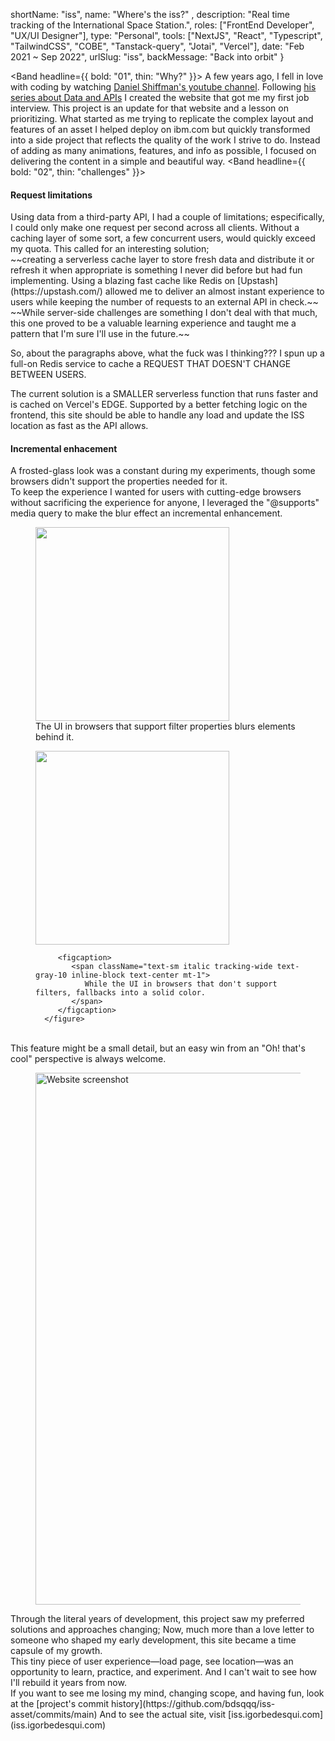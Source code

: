
   shortName: "iss",
   name: "Where's the iss?" ,
   description: "Real time tracking of the International Space Station.",
   roles: ["FrontEnd Developer", "UX/UI Designer"],
   type: "Personal",
   tools: ["NextJS", "React", "Typescript", "TailwindCSS", "COBE", "Tanstack-query", "Jotai", "Vercel"],
   date: "Feb 2021 ~ Sep 2022",
   urlSlug: "iss",
   backMessage: "Back into orbit"
}

<Band headline={{ bold: "01", thin: "Why?" }}>
   A few years ago, I fell in love with coding by watching [Daniel Shiffman's youtube channel](https://www.youtube.com/c/TheCodingTrain). Following [his series about Data and APIs](https://www.youtube.com/watch?v=DbcLg8nRWEg&list=PLRqwX-V7Uu6YxDKpFzf_2D84p0cyk4T7X) I created the website that got me my first job interview. This project is an update for that website and a lesson on prioritizing. What started as me trying to replicate the complex layout and features of an asset I helped deploy on ibm.com but quickly transformed into a side project that reflects the quality of the work I strive to do. Instead of adding as many animations, features, and info as possible, I focused on delivering the content in a simple and beautiful way.
</Band>
<Band headline={{ bold: "02", thin: "challenges" }}>
   <h4 className="text-xl mb-4 font-bold">Request limitations</h4>
   Using data from a third-party API, I had a couple of limitations; especifically, I could only make one request per second across all clients. Without a caching layer of some sort, a few concurrent users, would quickly exceed my quota. This called for an interesting solution;
   <br />
   
   <span className="text-gray-8">
   ~~creating a serverless cache layer to store fresh data and distribute it or refresh it when appropriate is something I never did before but had fun implementing. Using a blazing fast cache like Redis on [Upstash](https://upstash.com/) allowed me to deliver an almost instant experience to users while keeping the number of requests to an external API in check.~~
   </span>
   <br />
   
   <span className="text-gray-8">
   ~~While server-side challenges are something I don't deal with that much, this one proved to be a valuable learning experience and taught me a pattern that I'm sure I'll use in the future.~~
   </span>

   <br />
 
   So, about the paragraphs above, what the fuck was I thinking??? I spun up a full-on Redis service to cache a REQUEST THAT DOESN'T CHANGE BETWEEN USERS.
   <br />

   The current solution is a SMALLER serverless function that runs faster and is cached on Vercel's EDGE. Supported by a better fetching logic on the frontend, this site should be able to handle any load and update the ISS location as fast as the API allows.
   <br />

   <h4 className="text-xl my-4 font-bold">Incremental enhacement</h4>
   A frosted-glass look was a constant during my experiments, though some browsers didn't support the properties needed for it.
   <br />
   To keep the experience I wanted for users with cutting-edge browsers without sacrificing the experience for anyone, I leveraged the "@supports" media query to make the blur effect an incremental enhancement.
   <br />
   <div className="grid grid-cols-2 gap-2 my-2">
      <figure className="col-start-1">
         <Image
            className="z-[31] relative border overflow-hidden border-gray-3 rounded-sm"
            layout="responsive"
            width="310"
            height="310"
            objectFit="contain"
            src="/images/projs/iss/blur.png"
            alt=""
         />
         <figcaption>
            <span className="text-sm italic tracking-wide text-gray-10 inline-block text-center mt-1">
               The UI in browsers that support filter properties blurs elements behind it.
            </span>
         </figcaption>
      </figure>
      <figure className="col-start-2">
         <Image
            className="z-[31] relative border overflow-hidden border-gray-3 rounded-sm"
            layout="responsive"
            width="310"
            height="310"
            objectFit="contain"
            src="/images/projs/iss/no_blur.png"
            alt=""
         />

         <figcaption>
            <span className="text-sm italic tracking-wide text-gray-10 inline-block text-center mt-1">
               While the UI in browsers that don't support filters, fallbacks into a solid color.
            </span>
         </figcaption>
      </figure>
   </div>
   <br />
   This feature might be a small detail, but an easy win from an "Oh! that's cool" perspective is always welcome.
</Band>
<Band headline={{ bold: "03", thin: "Results" }}>
<figure className="mb-4">
   <Image
      className="z-[31] relative border overflow-hidden border-gray-3 rounded-sm"
      layout="responsive"
      width="500"
      height="851"
      objectFit="contain"
      src="/images/projs/iss/full_screenshot.png"
      alt="Website screenshot"
   />
</figure>
   Through the literal years of development, this project saw my preferred solutions and approaches changing; Now, much more than a love letter to someone who shaped my early development, this site became a time capsule of my growth.
   <br />
   This tiny piece of user experience—load page, see location—was an opportunity to learn, practice, and experiment. And I can't wait to see how I'll rebuild it years from now.
   <br />
   If you want to see me losing my mind, changing scope, and having
   fun, look at the [project's commit history](https://github.com/bdsqqq/iss-asset/commits/main) And to see the actual site, visit [iss.igorbedesqui.com](iss.igorbedesqui.com)
</Band>